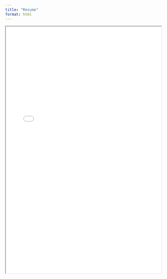 ```yaml
---
title: "Resume"
format: html
---
```


<iframe src="Resume2.pdf" width="100%" height="800px">
</iframe>
